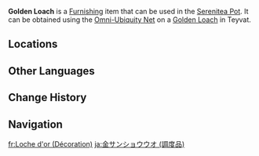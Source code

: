 {{About|the furnishing|the wildlife|Golden Loach}}
{{Furnishing Infobox
|title          = Golden Loach
|id             = 369136
|image          = Item Golden Loach (Furnishing).png
|category       = Animal
|subcategory    = Outdoor Creature
|quality        = 3
|adeptal_energy = 100
|load           = 350
|reduced_load   = 350
|description    = The legendary freshwater amphibian that can spit out pearls. They are found mostly where the water is clear and the reeds grow long, such as in [[Liyue]]'s [[Dihua Marsh]].<br>They say that Golden Loaches are the spoiled children of the river itself. It is also said that they can smile so innocently because of the river's warm and gentle caress.<br>They will combine elements that can neither be absorbed nor digested, gravel and ores within their bodies to create sparkling, shining pearls, and will spit them out when threatened to confuse and distract predators.<br>Although the loaches don't have to fend of predators in the Realm Within, the shining pearls help them make new friends. They sometimes admire their own creations alongside the Unagi.
|source1        = Omni-Ubiquity Net
}}
'''Golden Loach''' is a [[Furnishing]] item that can be used in the [[Serenitea Pot]]. It can be obtained using the [[Omni-Ubiquity Net]] on a [[Golden Loach]] in Teyvat.

==Locations==
{{Transclude|Golden Loach|Locations}}

==Other Languages==
{{Other Languages
|Transclude=Golden Loach
}}

==Change History==
{{Change History|2.3}}

==Navigation==
{{Furnishing Navbox/Living|Animal}}

[[fr:Loche d'or (Décoration)]]
[[ja:金サンショウウオ (調度品)]]